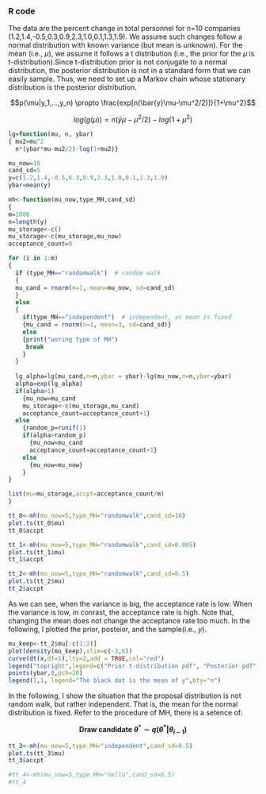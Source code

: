 ### R code

The data are the percent change in total personnel for n=10 companies (1.2,1.4,-0.5,0.3,0.9,2.3,1.0,0.1,1.3,1.9). We assume such changes follow a normal distribution with known variance (but mean is unknown). For the mean (i.e., $\mu$), we assume it follows a t distribution (i.e., the prior for the $\mu$ is t-distribution).Since t-distribution prior is not conjugate to a normal distribution, the posterior distribution is not in a standard form that we can easily sample. Thus, we need to set up a Markov chain whose stationary distribution is the posterior distribution.

$$p(\mu|y_1,...,y_n) \propto \frac{exp[n(\bar{y}\mu-\mu^2/2)]}{1+\mu^2}$$


$$log(g(\mu))=n(\bar{y}\mu-\mu^2/2)-log(1+\mu^2)$$


```R
lg=function(mu, n, ybar)
{ mu2=mu^2
  n*(ybar*mu-mu2/2)-log(1+mu2)}

mu_now=10
cand_sd=5
y=c(1.2,1.4,-0.5,0.3,0.9,2.3,1.0,0.1,1.3,1.9)
ybar=mean(y)

mh<-function(mu_now,type_MH,cand_sd)
{
m=1000
n=length(y)
mu_storage<-c()
mu_storage<-c(mu_storage,mu_now)
acceptance_count=0

for (i in 1:m)
{
  if (type_MH=="randomwalk")  # random walk
  {
  mu_cand = rnorm(n=1, mean=mu_now, sd=cand_sd)
  }
  else
  {
    if(type_MH=="independent")  # independent, as mean is fixed
    {mu_cand = rnorm(n=1, mean=3, sd=cand_sd)}
    else
    {print("woring type of MH")
     break
    }
  }
  
  lg_alpha=lg(mu_cand,n=n,ybar = ybar)-lg(mu_now,n=n,ybar=ybar)
  alpha=exp(lg_alpha)
  if(alpha>1)
    {mu_now=mu_cand
    mu_storage<-c(mu_storage,mu_cand)
    acceptance_count=acceptance_count+1}
  else
    {random_p=runif(1)
    if(alpha>random_p)
      {mu_now=mu_cand
      acceptance_count=acceptance_count+1}
    else
      {mu_now=mu_now}
    }
}

list(mu=mu_storage,accpt=acceptance_count/m)
}

tt_0<-mh(mu_now=5,type_MH="randomwalk",cand_sd=10)
plot.ts(tt_0$mu)
tt_0$accpt

tt_1<-mh(mu_now=5,type_MH="randomwalk",cand_sd=0.005)
plot.ts(tt_1$mu)
tt_1$accpt

tt_2<-mh(mu_now=5,type_MH="randomwalk",cand_sd=0.5)
plot.ts(tt_2$mu)
tt_2$accpt
```

As we can see, when the variance is big, the acceptance rate is low. When the variance is low, in conrast, the acceptance rate is high. Note that, changing the mean does not change the acceptance rate too much. In the following, I plotted the prior, posteior, and the sample(i.e., $y$).


```R
mu_keep<-tt_2$mu[-c(1:2)]
plot(density(mu_keep),xlim=c(-3,6))
curve(dt(x,df=1),lty=2,add = TRUE,col="red")
legend("topright",legend=c("Prior t-distribution pdf", "Posterior pdf"), col=c("red","black"), lty=1, bty="n")
points(ybar,0,pch=20)
legend(1,1, legend="The black dot is the mean of y",bty="n")
```

In the following, I show the situation that the proposal distribution is not random walk, but rather independent. That is, the mean for the normal distribution is fixed. Refer to the procedure of MH, there is a setence of:

<center>

__Draw candidate $\theta^* \sim q(\theta^*|\theta_{i-1})$__

</center>

```R
tt_3<-mh(mu_now=5,type_MH="independent",cand_sd=0.5)
plot.ts(tt_3$mu)
tt_3$accpt

#tt_4<-mh(mu_now=5,type_MH="hello",cand_sd=0.5)
#tt_4
```